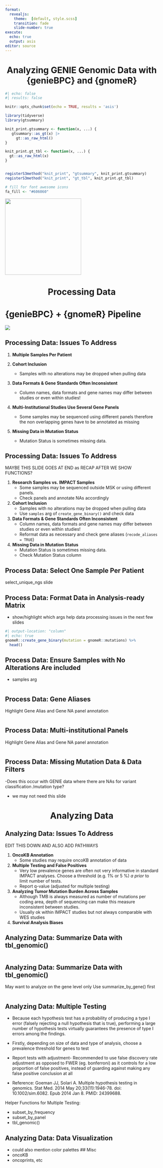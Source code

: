 ```yaml
---
format: 
  revealjs: 
    theme:  [default, style.scss]
    transition: fade
    slide-number: true
execute:
  echo: true 
  output: asis
editor: source
---
```



# Analyzing GENIE Genomic Data with {genieBPC} and {gnomeR} {background-color="#007CBA" style="text-align: center;"}

```r
#| echo: false
#| results: false

knitr::opts_chunk$set(echo = TRUE, results = 'asis')

library(tidyverse)
library(gtsummary)

knit_print.gtsummary <- function(x, ...) {
   gtsummary::as_gt(x) |>
     gt::as_raw_html()
}

knit_print.gt_tbl <- function(x, ...) {
  gt::as_raw_html(x)
} 


registerS3method("knit_print", "gtsummary", knit_print.gtsummary)
registerS3method("knit_print", "gt_tbl", knit_print.gt_tbl)

# fill for font awesome icons
fa_fill <- "#606060"
```

![](images/gnomeR-logo.png){width="250px"}

# Processing Data {background-color="#007CBA" style="text-align: center;"}

# {genieBPC} + {gnomeR} Pipeline

![](images/genie-gnomer-pipline.png)

## Processing Data: Issues To Address

    
1) **Multiple Samples Per Patient**

2)  **Cohort Inclusion**
    -   Samples with no alterations may be dropped when pulling data

3)  **Data Formats & Gene Standards Often Inconsistent**
    -   Column names, data formats and gene names may differ between studies or even within studies!
    
4)  **Multi-Institutional Studies Use Several Gene Panels**
    -   Some samples may be sequenced using different panels therefore the non overlapping genes have to be annotated as missing


5)  **Missing Data in Mutation Status**
    -   Mutation Status is sometimes missing data.

    
    

## Processing Data: Issues To Address

MAYBE THIS SLIDE GOES AT END as RECAP AFTER WE SHOW FUNCTIONS?


1)  **Research Samples vs. IMPACT Samples**
    -   Some samples may be sequenced outside MSK or using different panels.
    -   [Check panels and annotate NAs accordingly]{.emphasized}
2)  **Cohort Inclusion**
    -   Samples with no alterations may be dropped when pulling data
    -   [Use `samples` arg of `create_gene_binary()` and check data]{.emphasized}
3)  **Data Formats & Gene Standards Often Inconsistent**
    -   Column names, data formats and gene names may differ between studies or even within studies!
    -   [Reformat data as necessary and check gene aliases (`recode_aliases = TRUE`)]{.emphasized}
4)  **Missing Data in Mutation Status**
    -   Mutation Status is sometimes missing data.
    -   [Check Mutation Status column]{.emphasized}


## Process Data: Select One Sample Per Patient

select_unique_ngs slide

## Process Data: Format Data in Analysis-ready Matrix

- show/highlight which args help data processing issues in the next few slides

```r
#| output-location: "column"
#| echo: true
gnomeR::create_gene_binary(mutation = gnomeR::mutations) %>%
  head()
```

## Process Data: Ensure Samples with No Alterations Are included

- samples arg

```r

```


## Process Data: Gene Aliases


Highlight Gene Alias and Gene NA panel annotation

```r

```


## Process Data: Multi-institutional Panels

Highlight Gene Alias and Gene NA panel annotation

```r

```

## Process Data: Missing Mutation Data & Data Filters

-Does this occur with GENIE data where there are NAs for variant classification /mutation type?

- we may not need this slide


# Analyzing Data {background-color="#007CBA" style="text-align: center;"}

## Analyzing Data: Issues To Address

EDIT THIS DOWN AND ALSO ADD PATHWAYS 

1) **OncoKB Annotation**
    - Some studies may require oncoKB annotation of data
    
2) **Multiple Testing and False Positives**
    - Very low prevalence genes are often not very informative in standard IMPACT analyses. Choose a threshold (e.g. 1% or 5 %) _a prior_ to limit number of tests. 
    - Report q-value (adjusted for multiple testing)
    
3) **Analyzing Tumor Mutation Burden Across Samples**
    - Although TMB is always measured as number of mutations per coding area, depth of sequencing can make this measure inconsistent between studies. 
    - Usually ok within IMPACT studies but not always comparable with WES studies

4) **Survival Analysis Biases**

## Analyzing Data: Summarize Data with tbl_genomic()

```r

```

## Analyzing Data: Summarize Data with tbl_genomic()

May want to analyze on the gene level only
Use summarize_by_gene() first

```r

```

## Analyzing Data: Multiple Testing

- Because each hypothesis test has a probability of producing a type I error (falsely rejecting a null hypothesis that is true), performing a large number of hypothesis tests virtually guarantees the presence of type I errors among the findings.

- Firstly, depending on size of data and type of analysis, choose a prevalence threshold for genes to test

- [Report tests with adjustment]{.emphasized}- Recommended to use false discovery rate adjustment as opposed to FWER (eg. bonferroni) as it controls for a low proportion of false positives, instead of guarding against making any false positive conclusion at all

- Reference: Goeman JJ, Solari A. Multiple hypothesis testing in genomics. Stat Med. 2014 May 20;33(11):1946-78. doi: 10.1002/sim.6082. Epub 2014 Jan 8. PMID: 24399688.

Helper Functions for Multiple Testing: 

- subset_by_frequency
- subset_by_panel 
- tbl_genomic()

## Analyzing Data: Data Visualization

- could also mention color palettes 
## Misc
- oncoKB
- oncoprints, etc 

